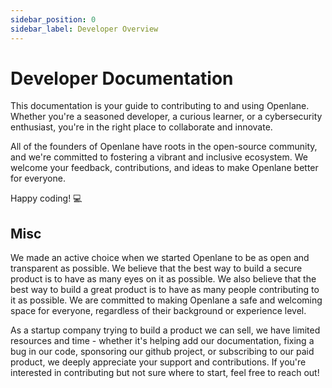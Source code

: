 ```yaml
---
sidebar_position: 0
sidebar_label: Developer Overview
---
```


# Developer Documentation

This documentation is your guide to contributing to and using Openlane. Whether you're a seasoned developer, a curious learner, or a cybersecurity enthusiast, you're in the right place to collaborate and innovate.

All of the founders of Openlane have roots in the open-source community, and we're committed to fostering a vibrant and inclusive ecosystem. We welcome your feedback, contributions, and ideas to make Openlane better for everyone.

Happy coding! 💻

## Misc

We made an active choice when we started Openlane to be as open and transparent as possible. We believe that the best way to build a secure product is to have as many eyes on it as possible. We also believe that the best way to build a great product is to have as many people contributing to it as possible. We are committed to making Openlane a safe and welcoming space for everyone, regardless of their background or experience level.

As a startup company trying to build a product we can sell, we have limited resources and time - whether it's helping add our documentation, fixing a bug in our code, sponsoring our github project, or subscribing to our paid product, we deeply appreciate your support and contributions. If you're interested in contributing but not sure where to start, feel free to reach out!